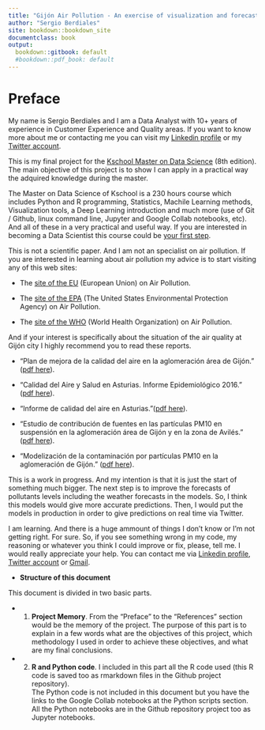 ```yaml
---
title: "Gijón Air Pollution - An exercise of visualization and forecasting"
author: "Sergio Berdiales"
site: bookdown::bookdown_site
documentclass: book
output:
  bookdown::gitbook: default
  #bookdown::pdf_book: default
---
```


# Preface {-}
  
  My name is Sergio Berdiales and I am a Data Analyst with 10+ years of experience in Customer Experience and Quality areas. If you want to know more about me or contacting me you can visit my [Linkedin profile](https://www.linkedin.com/in/sergioberdiales/) or my [Twitter account](https://twitter.com/SergioBerdiales). 
  
  This is my final project for the [Kschool Master on Data Science](https://kschool.com/cursos/master-en-data-science-madrid/) (8th edition). The main objective of this project is to show I can apply in a practical way the adquired knowledge during the master.
  
  The Master on Data Science of Kschool is a 230 hours course which includes Python and R programming, Statistics, Machile Learning methods, Visualization tools, a Deep Learning introduction and much more (use of Git / Github, linux command line, Jupyter and Google Collab notebooks, etc). And all of these in a very practical and useful way. If you are interested in becoming a Data Scientist this course could be [your first step](https://kschool.com/cursos/master-en-data-science-madrid/).
  
  This is not a scientific paper. And I am not an specialist on air pollution. If you are interested in learning about air pollution my advice is to start visiting any of this web sites: 
  
  * The [site of the EU](https://www.eea.europa.eu/themes/air) (European Union) on Air Pollution.
  
  * The [site of the EPA](https://www.epa.gov/clean-air-act-overview) (The United States Environmental Protection Agency) on Air Pollution.
  
  * The [site of the WHO](https://www.who.int/airpollution/en/) (World Health Organization) on Air Pollution.
  
    
And if your interest is specifically about the situation of the air quality at Gijón city I highly recommend you to read these reports. 
    
  * "Plan de mejora de la calidad del aire en la aglomeración área de Gijón." ([pdf here](https://www.asturias.es/medioambiente/articulos/ficheros/PLAN%20GIJON%20COMPLETO.pdf)). 
  
  * "Calidad del Aire y Salud en Asturias. Informe Epidemiológico 2016." ([pdf here](https://www.astursalud.es/documents/31867/36150/Calidad+del+Aire+y+Salud.pdf/c389ab51-032c-245d-8cb8-505556521cb7)). 
  
  * "Informe de calidad del aire en Asturias."([pdf here](http://movil.asturias.es/medioambiente/articulos/ficheros/Informe%20de%20calidad%20del%20aire%20en%20Asturias%202016.pdf)).
  
  * "Estudio de contribución de fuentes en las partículas PM10  en suspensión en la aglomeración área de Gijón y en la zona de Avilés." ([pdf here](ftp://ftp.asturias.es/asturias/medioambiente/Planes%20de%20mejora%20de%20la%20calidad%20del%20aire/Planes%202017-19/Estudios%20planes%202017-19/2.%20Estudio%20contribuci%F3n%20fuentes%20en%20part%EDculas%20PM10%20-%20Maqua.pdf)).

  * "Modelización de la contaminación por partículas PM10 en la aglomeración de Gijón." ([pdf here](ftp://ftp.asturias.es/asturias/medioambiente/Planes%20de%20mejora%20de%20la%20calidad%20del%20aire/Planes%202014-16/Estudios%20planes%202014-16/02-Modelizacion_contaminacion_PM10_Area_Gijon.pdf)).


This is a work in progress. And my intention is that it is just the start of something much bigger. The next step is to improve the forecasts of pollutants levels including the weather forecasts in the models. So, I think this models would give more accurate predictions. Then, I would put the models in production in order to give predictions on real time via Twitter. 

I am learning. And there is a huge ammount of things I don't know or I'm not getting right. For sure. So, if you see something wrong in my code, my reasoning or whatever you think I could improve or fix, please, tell me. I would really appreciate your help. You can contact me via [Linkedin profile](https://www.linkedin.com/in/sergioberdiales/), [Twitter account](https://twitter.com/SergioBerdiales) or [Gmail](mailto:sergioberdiales@gmail.com). 


* __Structure of this document__

This document is divided in two basic parts. 

* 1. __Project Memory__. From the "Preface" to the "References" section would be the memory of the project. The purpose of this part is to explain in a few words what are the objectives of this project, which methodology I used in order to achieve these objectives, and what are my final conclusions. 

* 2. __R and Python code__. I included in this part all the R code used (this R code is saved too as rmarkdown files in the Github project repository).  
The Python code is not included in this document but you have the links to the Google Collab notebooks at the Python scripts section. All the Python notebooks  are in the Github repository project too as Jupyter notebooks. 
